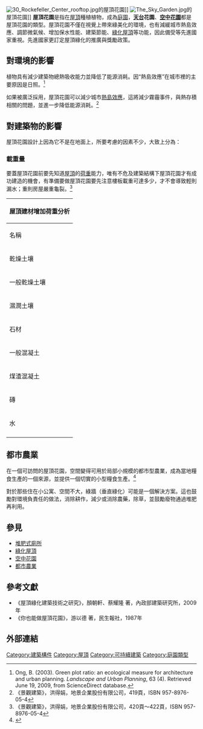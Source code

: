 {{NoteTA
|G1=物理學
|G2=Unit
|1=zh-cn:千克; zh-tw:公斤; zh-hk:公斤;
}}
[[File:30_Rockefeller_Center_rooftop.jpg|thumb]]的屋頂花園]]
[[File:The_Sky_Garden.jpg|thumbnail]]的屋頂花園]]
'''屋頂花園'''是指在[[屋頂|屋頂]]種植植物，成為[[庭園|庭園]]，'''[[天台_(建筑物)|天台]]花園'''、'''[[空中花園|空中花園]]'''都是屋頂花園的類型。屋頂花園不僅在視覺上帶來綠美化的環境，也有減緩城市熱島效應、調節微氣候、增加保水性能、建築節能、[[綠化屋頂|綠化屋頂]]等功能，因此備受等先進國家重視。先進國家更訂定屋頂綠化的推廣與獎勵政策。

== 對環境的影響 ==
植物具有減少建築物總熱吸收能力並降低了能源消耗。因“熱島效應”在城市裡的主要原因是日照。<ref name="Ong, B. 2003">Ong, B.  (2003).  Green plot ratio: an ecological measure for architecture and urban planning.  ''Landscape and Urban Planning'', 63 (4).  Retrieved June 19, 2009, from ScienceDirect database.</ref>

如果被廣泛採用，屋頂花園可以減少城市[[熱島效應|熱島效應]]，這將減少霧霾事件，與熱存積相關的問題，並進一步降低能源消耗。<ref>《景觀建築》，洪得娟，地景企業股份有限公司，419頁，ISBN 957-8976-05-4 </ref>

== 對建築物的影響 ==
屋頂花園設計上因為它不是在地面上，所要考慮的因素不少，大致上分為：
=== 載重量 ===
要蓋屋頂花園前要先知道[[屋頂|屋頂]]的[[荷重|荷重]]能力，唯有不危及建築結構下屋頂花園才有成功建造的機會，有準備要做屋頂花園要先注意樓板載重可達多少，才不會導致輕則漏水；重則房屋嚴重龜裂。<ref>《景觀建築》，洪得娟，地景企業股份有限公司，420頁～422頁，ISBN 957-8976-05-4 </ref>
{| class="wikitable" border="1"
|-
!colspan="3" style="text-align: center;" |屋頂建材增加荷重分析
|-
!名稱||厚度1公分之重量||替代材料
|-
!乾燥土壤||12公斤/平方公尺|| rowspan="3" |保綠石、[[石|石]]、混合土壤、[[蛇木屑|蛇木屑]]、[[珍珠石|珍珠石]]、[[泥炭土|泥炭土]]。
|-
!一般乾燥土壤||16公斤/平方公尺
|-
!濕潤土壤||18公斤/平方公尺
|-
!石材||20公斤/平方公尺||[[FRP仿石|FRP仿石]]
|-
!一般混凝土||23公斤/平方公尺||[[鋼架|鋼架]]、木材
|-
!煤渣混凝土||14.5公斤/平方公尺||[[空心磚|空心磚]]、[[木材|木材]]
|-
!磚||19公斤/平方公尺||木材
|-
!水||10公斤/平方公尺||無
|-
|}

== 都市農業 ==
{{main|都市農業}}
在一個可訪問的屋頂花園，空間變得可用於局部小規模的都市型農業，成為當地糧食生產的一個來源，並提供一個切實的小型糧食生產。<ref>{{cite journal |author=Trent University |title=Rooftop Gardens |date=October 30, 2009 |url=http://www.trentu.ca/eab/documents/Rooftop_Gardens-Zipple.pdf |accessdate=March 12, 2014 |archive-date=2016-03-03 |archive-url=https://web.archive.org/web/20160303173543/http://www.trentu.ca/eab/documents/Rooftop_Gardens-Zipple.pdf |dead-url=no }}</ref>

對於那些住在小公寓、空間不大，綠牆（垂直綠化）可能是一個解決方案。這也鼓勵對環境負責任的做法，消除耕作，減少或消除農藥，除草，並鼓勵廢物通過堆肥再利用。

== 參見 ==
{{portal|園藝}}
{{portal|建築}}
* [[堆肥式廁所|堆肥式廁所]]
* [[綠化屋頂|綠化屋頂]]
* [[空中花園|空中花園]]
* [[都市農業|都市農業]]

== 參考文獻 ==
{{reflist|2}}
*《屋頂綠化建築技術之研究》，顏朝軒、蔡耀隆 著，內政部建築研究所，2009年
*《你也能做屋頂花園》，游以德 著，民生報社，1987年

== 外部連結 ==
{{Commons category|Roof gardens}}

{{園藝}}
{{Authority control}}

[[Category:建築構件|Category:建築構件]]
[[Category:屋頂|Category:屋頂]]
[[Category:可持續建築|Category:可持續建築]]
[[Category:庭園類型|Category:庭園類型]]
